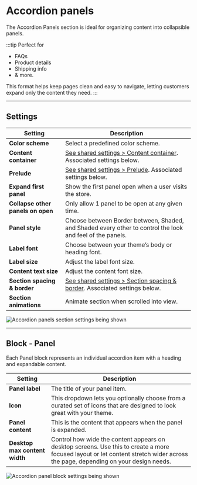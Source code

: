 # Accordion panels

The Accordion Panels section is ideal for organizing content into collapsible panels.

:::tip Perfect for
* FAQs
* Product details
* Shipping info
* & more.

This format helps keep pages clean and easy to navigate, letting customers expand only the content they need.
:::

---

## Settings

| Setting               | Description                                                                 |
|------------------------|-----------------------------------------------------------------------------|
| **Color scheme**         | Select a predefined color scheme. |
| **Content container**         | [See shared settings > Content container](#content-container). Associated settings below.                        |
| **Prelude**         | [See shared settings > Prelude](#prelude). Associated settings below.                        |
| **Expand first panel**         | Show the first panel open when a user visits the store. |
| **Collapse other panels on open**         | Only allow 1 panel to be open at any given time. |
| **Panel style**         | Choose between Border between, Shaded, and Shaded every other to control the look and feel of the panels. |
| **Label font**         | Choose between your theme’s body or heading font. |
| **Label size**         | Adjust the label font size. |
| **Content text size**         | Adjust the content font size. |
| **Section spacing & border**     | [See shared settings > Section spacing & border](#spacing-and-border). Associated settings below.                    |
| **Section animations**     | Animate section when scrolled into view.                    |

![Accordion panels section settings being shown](./img/accordion-panels-1-settings.gif)


---


<SharedSettings />


<ContentContainer />


<Prelude />


<SpacingAndBorder />


<NestedBlocks />

## Block - Panel

Each Panel block represents an individual accordion item with a heading and expandable content.

| Setting               | Description                                                                 |
|------------------------|-----------------------------------------------------------------------------|
| **Panel label**         | The title of your panel item. |
| **Icon**         | This dropdown lets you optionally choose from a curated set of icons that are designed to look great with your theme.                       |
| **Panel content**         | This is the content that appears when the panel is expanded.                        |
| **Desktop max content width**         | Control how wide the content appears on desktop screens. Use this to create a more focused layout or let content stretch wider across the page, depending on your design needs. |

![Accordion panel block settings being shown](./img/accordion-panels-2-block-panel.gif)